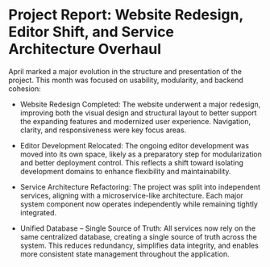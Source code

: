 # Project Report: Website Redesign, Editor Shift, and Service Architecture Overhaul

April marked a major evolution in the structure and presentation of the project. This month was focused on usability, modularity, and backend cohesion:

- Website Redesign Completed: The website underwent a major redesign, improving both the visual design and structural layout to better support the expanding features and modernized user experience. Navigation, clarity, and responsiveness were key focus areas.

- Editor Development Relocated: The ongoing editor development was moved into its own space, likely as a preparatory step for modularization and better deployment control. This reflects a shift toward isolating development domains to enhance flexibility and maintainability.

- Service Architecture Refactoring: The project was split into independent services, aligning with a microservice-like architecture. Each major system component now operates independently while remaining tightly integrated.

- Unified Database – Single Source of Truth: All services now rely on the same centralized database, creating a single source of truth across the system. This reduces redundancy, simplifies data integrity, and enables more consistent state management throughout the application.
